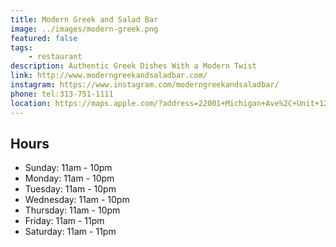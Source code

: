 ```yaml
---
title: Modern Greek and Salad Bar
image: ../images/modern-greek.png
featured: false
tags:
    - restaurant
description: Authentic Greek Dishes With a Modern Twist
link: http://www.moderngreekandsaladbar.com/
instagram: https://www.instagram.com/moderngreekandsaladbar/
phone: tel:313-751-1111
location: https://maps.apple.com/?address=22001+Michigan+Ave%2C+Unit+120%2C+Dearborn%2C+MI+48124%2C+United+States&auid=9255380669501979968&ll=42.305753%2C-83.2445937&lsp=9902&q=Modern+Greek+and+Salad+Bar
---
```


## Hours

- Sunday: 11am - 10pm
- Monday: 11am - 10pm
- Tuesday: 11am - 10pm
- Wednesday: 11am - 10pm
- Thursday: 11am - 10pm
- Friday: 11am - 11pm
- Saturday: 11am - 11pm
